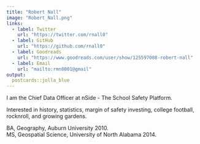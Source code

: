 ---
title: "Robert Nall"
image: "Robert_Nall.png"
links:
  - label: Twitter
    url: "https://twitter.com/rnall0"
  - label: GitHub
    url: "https://github.com/rnall0"
  - label: Goodreads
    url: "https://www.goodreads.com/user/show/125597008-robert-nall"
  - label: Email
    url: "mailto:rmn0001@gmail"
output:
  postcards::jolla_blue
---
 
I am the Chief Data Officer at nSide - The School Safety Platform.

Interested in history, statistics, margin of safety investing, college football, rocknroll, and growing gardens.

BA, Geography, Auburn University 2010. 
<br>
MS, Geospatial Science, University of North Alabama 2014.
